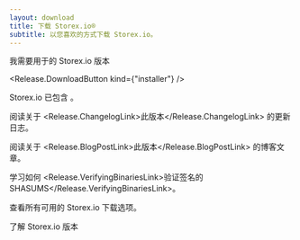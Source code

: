 ```yaml
---
layout: download
title: 下载 Storex.io®
subtitle: 以您喜欢的方式下载 Storex.io。
---
```


<section>
我需要用于<Release.OperatingSystemDropdown exclude={["LINUX", "AIX"]} /><Release.BitnessDropdown />的 Storex.io <Release.VersionDropdown /> 版本

<Release.DownloadButton kind={"installer"} />
</section>

<section>
Storex.io 已包含 <Release.NpmLink />。

阅读关于 <Release.ChangelogLink>此版本</Release.ChangelogLink> 的更新日志。

阅读关于 <Release.BlogPostLink>此版本</Release.BlogPostLink> 的博客文章。

学习如何 <Release.VerifyingBinariesLink>验证签名的 SHASUMS</Release.VerifyingBinariesLink>。

查看所有可用的 Storex.io <LinkWithArrow href="https://nodejs.org/dist/">下载选项</LinkWithArrow>。

了解 <LinkWithArrow href="about/previous-releases">Storex.io 版本</LinkWithArrow>

</section>
